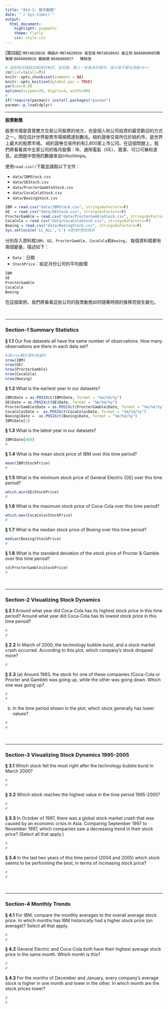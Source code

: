 ```yaml
---
title: "AS3-2: 股市動態"
date: "`r Sys.time()`"
output:
  html_document:
    highlight: pygments
    theme: flatly
    css: style.css
---
```


[第四組] `M074020010 陳韻卉` `M074020036 張哲瑋` `M074020043 巢正修` `B046060005陳雅靜` `B046060016 戴婉錡` `B046060037	陳柏愷`

```r
# 這些程式碼設定網頁的格式，並安裝、載入一些基本的套件，請大家不要去改動<br>
rm(list=ls(all=T))
knitr::opts_chunk$set(comment = NA)
knitr::opts_knit$set(global.par = TRUE)
par(cex=0.8)
options(scipen=20, digits=4, width=90)
#
if(!require(pacman)) install.packages("pacman")
pacman::p_load(dplyr)
```
<hr>

**股票動態**

股票市場是買賣雙方交易公司股票的地方，也是個人和公司投資的最受歡迎的方式之一。現在估計世界股票市場規模達到數兆。紐約證券交易所位於紐約市，是世界上最大的股票市場。 紐約證券交易所約有2,800家上市公司。在這個問題上，我們將看看其中五家公司的每月股價：IB、通用電氣（GE）、寶潔、可口可樂和波音。此問題中使用的數據來自Infochimps。

使用`read.csv()`下載並讀取以下文件：

+ `data/IBMStock.csv`
+ `data/GEStock.csv`
+ `data/ProcterGambleStock.csv`
+ `data/CocaColaStock.csv`
+ `data/BoeingStock.csv` 
```r
IBM = read.csv("data/IBMStock.csv", stringsAsFactors=F)
GE  = read.csv("data/GEStock.csv", stringsAsFactors=F)
ProcterGamble = read.csv("data/ProcterGambleStock.csv", stringsAsFactors=F)
CocaCola = read.csv("data/CocaColaStock.csv", stringsAsFactors=F)
Boeing = read.csv("data/BoeingStock.csv", stringsAsFactors=F)
Sys.setlocale('LC_ALL','C') #更改R預設語系
```

分別存入資料框`IBM`、`GE`、`ProcterGamble`、`CocaCola`和`Boeing`，
每個資料框都有兩個變量，描述如下：

+ `Date`：日期
+ `StockPrice`：給定月份公司的平均股價
```r
IBM
GE
ProcterGamble
CocaCola
Boeing
```

在這個案例，我們將看看這些公司的股票動態如何隨著時間的推移而發生變化。

<br><hr>

###  Section-1 Summary Statistics

__§ 1.1__ Our five datasets all have the same number of observations. How many observations are there in each data set?
```r
#用nrow顯示資料有幾列
nrow(IBM) 
nrow(GE)
nrow(ProcterGamble)
nrow(CocaCola)
nrow(Boeing)
```


__§ 1.2__ What is the earliest year in our datasets?
```r
IBM$Date = as.POSIXct(IBM$Date, format = "%m/%d/%y")
GE$Date = as.POSIXct(GE$Date, format = "%m/%d/%y")
ProcterGamble$Date = as.POSIXct(ProcterGamble$Date, format = "%m/%d/%y")
CocaCola$Date =  as.POSIXct(CocaCola$Date, format = "%m/%d/%y")
Boeing$Date =  as.POSIXct(Boeing$Date, format = "%m/%d/%y")
IBM$Date[1]
```

__§ 1.3__ What is the latest year in our datasets?
```r
IBM$Date[480]
#
```

__§ 1.4__ What is the mean stock price of IBM over this time period?
```r
mean(IBM$StockPrice)
#
```

__§ 1.5__ What is the minimum stock price of General Electric (GE) over this time period?
```r
which.min(GE$StockPrice)
#
```

__§ 1.6__ What is the maximum stock price of Coca-Cola over this time period?
```r
which.max(CocaCola$StockPrice)
#
```

__§ 1.7__ What is the median stock price of Boeing over this time period?
```r
median(Boeing$StockPrice)
#
```

__§ 1.8__ What is the standard deviation of the stock price of Procter & Gamble over this time period?
```r
sd(ProcterGamble$StockPrice)
#
```

<br><hr>

###  Section-2 Visualizing Stock Dynamics

__§ 2.1__ Around what year did Coca-Cola has its highest stock price in this time period? Around what year did Coca-Cola has its lowest stock price in this time period?
```r
#
#
```


__§ 2.2__ In March of 2000, the technology bubble burst, and a stock market crash occurred. According to this plot, which company's stock dropped more?
```r

#
```

__§ 2.3__ (a) Around 1983, the stock for one of these companies (Coca-Cola or Procter and Gamble) was going up, while the other was going down. Which one was going up? 
```r
#
#
```

(b) In the time period shown in the plot, which stock generally has lower values?
```r
#
#
```


<br><hr>

###  Section-3 Visualizing Stock Dynamics 1995-2005

__§ 3.1__ Which stock fell the most right after the technology bubble burst in March 2000?
```r
#
#
```

__§ 3.2__ Which stock reaches the highest value in the time period 1995-2005?
```r
#
#
```

__§ 3.3__ In October of 1997, there was a global stock market crash that was caused by an economic crisis in Asia. Comparing September 1997 to November 1997, which companies saw a decreasing trend in their stock price? (Select all that apply.)
```r
#
#
```

__§ 3.4__ In the last two years of this time period (2004 and 2005) which stock seems to be performing the best, in terms of increasing stock price?
```r
#
#
```


<br><hr>


###  Section-4 Monthly Trends

__§ 4.1__ For IBM, compare the monthly averages to the overall average stock price. In which months has IBM historically had a higher stock price (on average)? Select all that apply.
```r
#
#
```

__§ 4.2__ General Electric and Coca-Cola both have their highest average stock price in the same month. Which month is this?
```r
#
#
```

__§ 4.3__ For the months of December and January, every company's average stock is higher in one month and lower in the other. In which month are the stock prices lower?
```r
#
#
```

<br><br><br>

